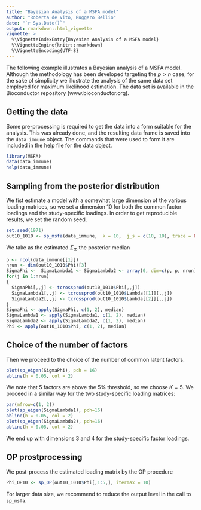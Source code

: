 ```yaml
---
title: "Bayesian Analysis of a MSFA model"
author: "Roberta de Vito, Ruggero Bellio"
date: "`r Sys.Date()`"
output: rmarkdown::html_vignette
vignette: >
  %\VignetteIndexEntry{Bayesian Analysis of a MSFA model}
  %\VignetteEngine{knitr::rmarkdown}
  %\VignetteEncoding{UTF-8}
---
```


The following example illustrates a Bayesian analysis of a MSFA model.
Although the methodology has been developed targeting the $p>n$ case, for the sake
of simplicity we illustrate the analysis of the same data set employed for
maximum likelihood estimation. The data set is 
 available in the Bioconductor repository (www.bioconductor.org). 

## Getting the data
Some pre-processing is required to get the data into a form suitable for the
analysis. This was already done, and the resulting data frame is saved into the
`data_immune` object. The commands that were used to form it are included
in the help file for the data object.

```r
library(MSFA)
data(data_immune)
help(data_immune)
```


## Sampling from the posterior distribution 
We fist estimate a model with a somewhat large dimension of the various loading matrices,
so we set a dimension 10 for both the common factor loadings and the study-specific loadings. In order to get reproducible results, we set the random seed.

```r
set.seed(1971)
out10_1010 <- sp_msfa(data_immune,  k = 10,  j_s = c(10, 10), trace = FALSE)
```

We take as the estimated $\Sigma_\Phi$   the posterior median

```r
p <- ncol(data_immune[[1]])
nrun <- dim(out10_1010$Phi)[3]
SigmaPhi <-  SigmaLambda1 <- SigmaLambda2 <- array(0, dim=c(p, p, nrun))
for(j in 1:nrun)
{
  SigmaPhi[,,j] <- tcrossprod(out10_1010$Phi[,,j]) 
  SigmaLambda1[,,j] <- tcrossprod(out10_1010$Lambda[[1]][,,j]) 
  SigmaLambda2[,,j] <- tcrossprod(out10_1010$Lambda[[2]][,,j]) 
}
SigmaPhi <- apply(SigmaPhi, c(1, 2), median)
SigmaLambda1 <- apply(SigmaLambda1, c(1, 2), median)
SigmaLambda2 <- apply(SigmaLambda2, c(1, 2), median)
Phi <- apply(out10_1010$Phi, c(1, 2), median)
```

## Choice of the number of factors
Then we proceed to the choice of the number of common latent factors.

```r
plot(sp_eigen(SigmaPhi), pch = 16)
abline(h = 0.05, col = 2)
```

We note that 5 factors are above the $5\%$ threshold, so we choose $K=5$. We proceed in a similar way for
the two study-specific loading matrices:
```r
par(mfrow=c(1, 2))
plot(sp_eigen(SigmaLambda1), pch=16)
abline(h = 0.05, col = 2)
plot(sp_eigen(SigmaLambda2), pch=16)
abline(h = 0.05, col = 2)
```

We end up with dimensions 3 and 4 for the study-specific factor loadings.

##  OP prostprocessing
We post-process the estimated loading matrix by the OP procedure
```r
Phi_OP10 <- sp_OP(out10_1010$Phi[,1:5,], itermax = 10)
```

For larger data size, we recommend to reduce the output level in the call to
```sp_msfa```.


